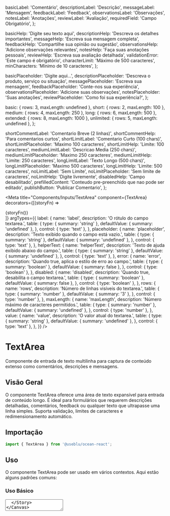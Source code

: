 
  basicLabel: 'Comentário',
  descriptionLabel: 'Descrição',
  messageLabel: 'Mensagem',
  feedbackLabel: 'Feedback',
  observationsLabel: 'Observações',
  notesLabel: 'Anotações',
  reviewLabel: 'Avaliação',
  requiredField: 'Campo Obrigatório',
};

  basicHelp: 'Digite seu texto aqui',
  descriptionHelp: 'Descreva os detalhes importantes',
  messageHelp: 'Escreva sua mensagem completa',
  feedbackHelp: 'Compartilhe sua opinião ou sugestão',
  observationsHelp: 'Adicione observações relevantes',
  notesHelp: 'Faça suas anotações pessoais',
  reviewHelp: 'Escreva sua avaliação detalhada',
  validationError: 'Este campo é obrigatório',
  characterLimit: 'Máximo de 500 caracteres',
  minCharacters: 'Mínimo de 10 caracteres',
};

  basicPlaceholder: 'Digite aqui...',
  descriptionPlaceholder: 'Descreva o produto, serviço ou situação',
  messagePlaceholder: 'Escreva sua mensagem',
  feedbackPlaceholder: 'Conte-nos sua experiência',
  observationsPlaceholder: 'Adicione suas observações',
  notesPlaceholder: 'Suas anotações',
  reviewPlaceholder: 'Como foi sua experiência?',
};

  basic: { rows: 3, maxLength: undefined },
  short: { rows: 2, maxLength: 100 },
  medium: { rows: 4, maxLength: 250 },
  long: { rows: 6, maxLength: 500 },
  extended: { rows: 8, maxLength: 1000 },
  unlimited: { rows: 5, maxLength: undefined },
};

  shortCommentLabel: 'Comentario Breve (2 linhas)',
  shortCommentHelp: 'Para comentarios curtos',
  shortLimitLabel: 'Comentario Curto (100 chars)',
  shortLimitPlaceholder: 'Maximo 100 caracteres',
  shortLimitHelp: 'Limite: 100 caracteres',
  mediumLimitLabel: 'Descricao Media (250 chars)',
  mediumLimitPlaceholder: 'Maximo 250 caracteres',
  mediumLimitHelp: 'Limite: 250 caracteres',
  longLimitLabel: 'Texto Longo (500 chars)',
  longLimitPlaceholder: 'Maximo 500 caracteres',
  longLimitHelp: 'Limite: 500 caracteres',
  noLimitLabel: 'Sem Limite',
  noLimitPlaceholder: 'Sem limite de caracteres',
  noLimitHelp: 'Digite livremente',
  disabledHelp: 'Campo desabilitado',
  prefilledContent: 'Conteudo pre-preenchido que nao pode ser editado',
  publishButton: 'Publicar Comentario',
};

<Meta
  title="Components/Inputs/TextArea"
  component={TextArea}
  decorators={[(storyFn) => <div className="input-story">{storyFn()}</div>]}
  argTypes={{
    label: {
      name: 'label',
      description: 'O rótulo do campo textarea.',
      table: {
        type: { summary: 'string' },
        defaultValue: { summary: 'undefined' },
      },
      control: { type: 'text' },
    },
    placeholder: {
      name: 'placeholder',
      description: 'Texto exibido quando o campo está vazio.',
      table: {
        type: { summary: 'string' },
        defaultValue: { summary: 'undefined' },
      },
      control: { type: 'text' },
    },
    helperText: {
      name: 'helperText',
      description: 'Texto de ajuda exibido abaixo do campo.',
      table: {
        type: { summary: 'string' },
        defaultValue: { summary: 'undefined' },
      },
      control: { type: 'text' },
    },
    error: {
      name: 'error',
      description: 'Quando true, aplica o estilo de erro ao campo.',
      table: {
        type: { summary: 'boolean' },
        defaultValue: { summary: false },
      },
      control: { type: 'boolean' },
    },
    disabled: {
      name: 'disabled',
      description: 'Quando true, desabilita o campo textarea.',
      table: {
        type: { summary: 'boolean' },
        defaultValue: { summary: false },
      },
      control: { type: 'boolean' },
    },
    rows: {
      name: 'rows',
      description: 'Número de linhas visíveis do textarea.',
      table: {
        type: { summary: 'number' },
        defaultValue: { summary: '3' },
      },
      control: { type: 'number' },
    },
    maxLength: {
      name: 'maxLength',
      description: 'Número máximo de caracteres permitidos.',
      table: {
        type: { summary: 'number' },
        defaultValue: { summary: 'undefined' },
      },
      control: { type: 'number' },
    },
    value: {
      name: 'value',
      description: 'O valor atual do textarea.',
      table: {
        type: { summary: 'string' },
        defaultValue: { summary: 'undefined' },
      },
      control: { type: 'text' },
    },
  }}
/>

# TextArea

Componente de entrada de texto multilinha para captura de conteúdo extenso como comentários, descrições e mensagens.

## Visão Geral

O componente TextArea oferece uma área de texto expansível para entrada de conteúdo longo. É ideal para formulários que requerem descrições detalhadas, comentários, feedback ou qualquer texto que ultrapasse uma linha simples. Suporta validação, limites de caracteres e redimensionamento automático.

## Importação

```javascript
import { TextArea } from '@useblu/ocean-react';
```

## Uso

O componente TextArea pode ser usado em vários contextos. Aqui estão alguns padrões comuns:

### Uso Básico

<Canvas withSource="open" withToolbar>
  <Story name="usage">
    <TextArea
      label={TEXTAREA_LABELS.basicLabel}
      placeholder={TEXTAREA_PLACEHOLDERS.basicPlaceholder}
      helperText={TEXTAREA_HELPER_TEXTS.basicHelp}
      rows={TEXTAREA_SCENARIOS.basic.rows}
    />
  </Story>
</Canvas>

### Padrões Comuns

```jsx
// Exemplo básico usando variáveis
<TextArea
  label={TEXTAREA_LABELS.descriptionLabel}
  placeholder={TEXTAREA_PLACEHOLDERS.descriptionPlaceholder}
  helperText={TEXTAREA_HELPER_TEXTS.descriptionHelp}
  rows={TEXTAREA_SCENARIOS.medium.rows}
  maxLength={TEXTAREA_SCENARIOS.medium.maxLength}
/>

// Em formulários com validação
<form onSubmit={handleSubmit}>
  <TextArea
    label={TEXTAREA_LABELS.requiredField}
    placeholder={TEXTAREA_PLACEHOLDERS.feedbackPlaceholder}
    helperText={TEXTAREA_HELPER_TEXTS.feedbackHelp}
    error={false}
    rows={TEXTAREA_SCENARIOS.long.rows}
    maxLength={TEXTAREA_SCENARIOS.long.maxLength}
    required
  />
</form>
```

## Referência da API

O componente TextArea é baseado no elemento `textarea` e suporta todos os atributos padrão.

<table>
  <thead>
    <tr>
      <th>Prop</th>
      <th>Tipo</th>
      <th>Padrão</th>
      <th>Descrição</th>
    </tr>
  </thead>
  <tbody>
    <tr>
      <td>label</td>
      <td>
        <code>string</code>
      </td>
      <td>
        <code>undefined</code>
      </td>
      <td>
        O rótulo do campo textarea. Exibido acima do campo para identificação.
      </td>
    </tr>
    <tr>
      <td>placeholder</td>
      <td>
        <code>string</code>
      </td>
      <td>
        <code>undefined</code>
      </td>
      <td>
        Texto exibido quando o campo está vazio. Fornece orientação sobre o
        conteúdo esperado.
      </td>
    </tr>
    <tr>
      <td>helperText</td>
      <td>
        <code>string</code>
      </td>
      <td>
        <code>undefined</code>
      </td>
      <td>
        Texto de ajuda exibido abaixo do campo. Use para instruções ou
        validação.
      </td>
    </tr>
    <tr>
      <td>error</td>
      <td>
        <code>boolean</code>
      </td>
      <td>
        <code>false</code>
      </td>
      <td>
        Quando true, aplica o estilo de erro ao campo. Use para indicar
        problemas de validação.
      </td>
    </tr>
    <tr>
      <td>disabled</td>
      <td>
        <code>boolean</code>
      </td>
      <td>
        <code>false</code>
      </td>
      <td>
        Quando true, desabilita o campo textarea. Use quando a entrada não é
        permitida.
      </td>
    </tr>
    <tr>
      <td>rows</td>
      <td>
        <code>number</code>
      </td>
      <td>
        <code>3</code>
      </td>
      <td>
        Número de linhas visíveis do textarea. Define a altura inicial do campo.
      </td>
    </tr>
    <tr>
      <td>maxLength</td>
      <td>
        <code>number</code>
      </td>
      <td>
        <code>undefined</code>
      </td>
      <td>
        Número máximo de caracteres permitidos. Previne entrada excessiva.
      </td>
    </tr>
    <tr>
      <td>value</td>
      <td>
        <code>string</code>
      </td>
      <td>
        <code>undefined</code>
      </td>
      <td>
        O valor atual do textarea. Use para controlar o estado do componente.
      </td>
    </tr>
  </tbody>
</table>

## Exemplos

### Diferentes Tamanhos

Demonstração com diferentes números de linhas para diversos tipos de conteúdo:

<Canvas withSource="open" withToolbar>
  <Story name="different-sizes">
    <div style={{ display: 'flex', flexDirection: 'column', gap: '16px' }}>
      <TextArea
        label={TEXTAREA_EXAMPLES.shortCommentLabel}
        placeholder={TEXTAREA_PLACEHOLDERS.basicPlaceholder}
        helperText={TEXTAREA_EXAMPLES.shortCommentHelp}
        rows={TEXTAREA_SCENARIOS.short.rows}
        maxLength={TEXTAREA_SCENARIOS.short.maxLength}
      />
      <TextArea
        label={TEXTAREA_LABELS.descriptionLabel}
        placeholder={TEXTAREA_PLACEHOLDERS.descriptionPlaceholder}
        helperText={TEXTAREA_HELPER_TEXTS.descriptionHelp}
        rows={TEXTAREA_SCENARIOS.medium.rows}
        maxLength={TEXTAREA_SCENARIOS.medium.maxLength}
      />
      <TextArea
        label={TEXTAREA_LABELS.reviewLabel}
        placeholder={TEXTAREA_PLACEHOLDERS.reviewPlaceholder}
        helperText={TEXTAREA_HELPER_TEXTS.reviewHelp}
        rows={TEXTAREA_SCENARIOS.long.rows}
        maxLength={TEXTAREA_SCENARIOS.long.maxLength}
      />
    </div>
  </Story>
</Canvas>

### Estados de Erro

Use a prop `error` para indicar problemas de validação:

<Canvas withSource="open" withToolbar>
  <Story name="error-states">
    <div style={{ display: 'flex', flexDirection: 'column', gap: '16px' }}>
      <TextArea
        label={TEXTAREA_LABELS.requiredField}
        placeholder={TEXTAREA_PLACEHOLDERS.messagePlaceholder}
        helperText={TEXTAREA_HELPER_TEXTS.validationError}
        error={true}
        rows={TEXTAREA_SCENARIOS.medium.rows}
      />
      <TextArea
        label={TEXTAREA_LABELS.messageLabel}
        placeholder={TEXTAREA_PLACEHOLDERS.messagePlaceholder}
        helperText={TEXTAREA_HELPER_TEXTS.messageHelp}
        error={false}
        rows={TEXTAREA_SCENARIOS.medium.rows}
      />
    </div>
  </Story>
</Canvas>

### Estados Desabilitados

Use a prop `disabled` quando a entrada não é permitida:

<Canvas withSource="open" withToolbar>
  <Story name="disabled-states">
    <div style={{ display: 'flex', flexDirection: 'column', gap: '16px' }}>
      <TextArea
        label={TEXTAREA_LABELS.observationsLabel}
        placeholder={TEXTAREA_PLACEHOLDERS.observationsPlaceholder}
        helperText={TEXTAREA_EXAMPLES.disabledHelp}
        disabled={true}
        rows={TEXTAREA_SCENARIOS.medium.rows}
        defaultValue={TEXTAREA_EXAMPLES.prefilledContent}
      />
      <TextArea
        label={TEXTAREA_LABELS.notesLabel}
        placeholder={TEXTAREA_PLACEHOLDERS.notesPlaceholder}
        helperText={TEXTAREA_HELPER_TEXTS.notesHelp}
        disabled={false}
        rows={TEXTAREA_SCENARIOS.medium.rows}
      />
    </div>
  </Story>
</Canvas>

### Limites de Caracteres

Demonstração de diferentes configurações de limite de caracteres:

<Canvas withSource="open" withToolbar>
  <Story name="character-limits">
    <div style={{ display: 'flex', flexDirection: 'column', gap: '16px' }}>
      <TextArea
        label={TEXTAREA_EXAMPLES.shortLimitLabel}
        placeholder={TEXTAREA_EXAMPLES.shortLimitPlaceholder}
        helperText={TEXTAREA_EXAMPLES.shortLimitHelp}
        rows={2}
        maxLength={100}
      />
      <TextArea
        label={TEXTAREA_EXAMPLES.mediumLimitLabel}
        placeholder={TEXTAREA_EXAMPLES.mediumLimitPlaceholder}
        helperText={TEXTAREA_EXAMPLES.mediumLimitHelp}
        rows={4}
        maxLength={250}
      />
      <TextArea
        label={TEXTAREA_EXAMPLES.longLimitLabel}
        placeholder={TEXTAREA_EXAMPLES.longLimitPlaceholder}
        helperText={TEXTAREA_EXAMPLES.longLimitHelp}
        rows={6}
        maxLength={500}
      />
      <TextArea
        label={TEXTAREA_EXAMPLES.noLimitLabel}
        placeholder={TEXTAREA_EXAMPLES.noLimitPlaceholder}
        helperText={TEXTAREA_EXAMPLES.noLimitHelp}
        rows={4}
      />
    </div>
  </Story>
</Canvas>

## Integração com Formulários

### Uso em Formulários

```jsx
<form onSubmit={handleSubmit}>
  <TextArea
    label={TEXTAREA_LABELS.descriptionLabel}
    placeholder={TEXTAREA_PLACEHOLDERS.descriptionPlaceholder}
    name="description"
    rows={TEXTAREA_SCENARIOS.medium.rows}
    maxLength={TEXTAREA_SCENARIOS.medium.maxLength}
  />
  <Button type="submit">Enviar</Button>
</form>
```

### Validação

```jsx
<form onSubmit={handleSubmit}>
  <TextArea
    label={TEXTAREA_LABELS.requiredField}
    placeholder={TEXTAREA_PLACEHOLDERS.feedbackPlaceholder}
    helperText={TEXTAREA_HELPER_TEXTS.feedbackHelp}
    error={false}
    rows={TEXTAREA_SCENARIOS.long.rows}
    maxLength={TEXTAREA_SCENARIOS.long.maxLength}
    required
  />
  <Button type="submit" disabled={false}>
    Enviar Feedback
  </Button>
</form>
```

### Controle de Estado

```jsx
function CommentForm() {
  const [comment, setComment] = useState('');
  const [charCount, setCharCount] = useState(0);
  const maxLength = 500;

  const handleChange = (e) => {
    setComment(e.target.value);
    setCharCount(e.target.value.length);
  };

  return (
    <div>
      <TextArea
        label={TEXTAREA_LABELS.basicLabel}
        value={comment}
        onChange={handleChange}
        maxLength={maxLength}
        rows={5}
        helperText={`${charCount}/${maxLength} caracteres`}
      />
      <Button disabled={comment.length < 10}>
        {TEXTAREA_EXAMPLES.publishButton}
      </Button>
    </div>
  );
}
```

## Classes CSS

<table>
  <thead>
    <tr>
      <th>Classe Global</th>
      <th>Descrição</th>
    </tr>
  </thead>
  <tbody>
    <tr>
      <td>
        <code>.ods-textarea</code>
      </td>
      <td>Estilos aplicados ao elemento textarea.</td>
    </tr>
    <tr>
      <td>
        <code>.ods-textarea--filled</code>
      </td>
      <td>Estilos aplicados ao textarea quando está preenchido.</td>
    </tr>
    <tr>
      <td>
        <code>.ods-textarea--error</code>
      </td>
      <td>Estilos aplicados ao textarea quando error={true}.</td>
    </tr>
  </tbody>
</table>

## Melhores Práticas

### 1. Uso Geral

- Use para conteúdo que requer múltiplas linhas
- Defina um número apropriado de linhas iniciais (rows)
- Forneça placeholders descritivos sobre o conteúdo esperado
- Use labels claros que indiquem o propósito do campo

### 2. Limites e Validação

- Defina `maxLength` para prevenir conteúdo excessivo
- Use validação para campos obrigatórios
- Forneça feedback sobre limites de caracteres
- Considere validação de conteúdo mínimo quando necessário

### 3. Acessibilidade

- Sempre use labels apropriados
- Forneça helperText descritivo sobre requisitos
- Mantenha navegação por teclado funcional
- Use aria-describedby para textos de ajuda

### 4. Design e UX

- Ajuste o número de linhas ao tipo de conteúdo esperado
- Para comentários breves: 2-3 linhas
- Para descrições: 4-5 linhas
- Para conteúdo extenso: 6+ linhas
- Considere redimensionamento automático para melhor UX

### 5. Performance

- Use debounce para validação em tempo real
- Evite re-renderizações desnecessárias
- Considere lazy loading para listas com muitos textareas
- Use defaultValue quando o controle total não é necessário

## Props

<ArgsTable of={TextArea} />

A ref é encaminhada para o elemento raiz. Qualquer outra prop fornecida será passada para o elemento raiz.

## Playground

<Canvas>
  <Story
    name="playground"
    args={{
      label: TEXTAREA_LABELS.basicLabel,
      placeholder: TEXTAREA_PLACEHOLDERS.basicPlaceholder,
      helperText: TEXTAREA_HELPER_TEXTS.basicHelp,
      error: false,
      disabled: false,
      rows: TEXTAREA_SCENARIOS.basic.rows,
    }}
    argTypes={{
      label: {
        control: { type: 'text' },
      },
      placeholder: {
        control: { type: 'text' },
      },
      defaultValue: {
        control: { type: 'text' },
      },
      disabled: {
        control: { type: 'boolean' },
      },
      helperText: {
        control: { type: 'text' },
      },
      rows: {
        control: { type: 'number' },
      },
      maxLength: {
        control: { type: 'number' },
      },
    }}
  >
    {(props) => <TextArea {...props} />}
  </Story>
</Canvas>

## Herança

As props do componente [FormControl](?path=/docs/components-formcontrol--page) também estão disponíveis.

Se isso não for suficiente, você pode verificar a [implementação do componente](https://github.com/ocean-ds/ocean-web/blob/master/packages/ocean-react/src/TextArea/TextArea.tsx) para mais detalhes.
